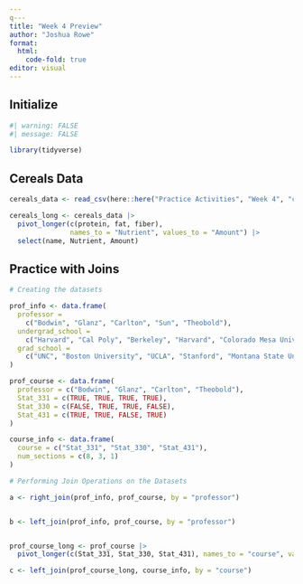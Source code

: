 ---
q---
title: "Week 4 Preview"
author: "Joshua Rowe"
format:
  html: 
    code-fold: true
editor: visual
---

## Initialize

```{r}

#| warning: FALSE
#| message: FALSE

library(tidyverse)


```

## Cereals Data

```{r}

cereals_data <- read_csv(here::here("Practice Activities", "Week 4", "cereal.csv"))

cereals_long <- cereals_data |> 
  pivot_longer(c(protein, fat, fiber), 
               names_to = "Nutrient", values_to = "Amount") |> 
  select(name, Nutrient, Amount)


```

## Practice with Joins

```{r}

# Creating the datasets

prof_info <- data.frame(
  professor = 
    c("Bodwin", "Glanz", "Carlton", "Sun", "Theobold"),
  undergrad_school = 
    c("Harvard", "Cal Poly", "Berkeley", "Harvard", "Colorado Mesa University"),
  grad_school = 
    c("UNC", "Boston University", "UCLA", "Stanford", "Montana State University")
)

prof_course <- data.frame(
  professor = c("Bodwin", "Glanz", "Carlton", "Theobold"),
  Stat_331 = c(TRUE, TRUE, TRUE, TRUE),
  Stat_330 = c(FALSE, TRUE, TRUE, FALSE),
  Stat_431 = c(TRUE, TRUE, FALSE, TRUE)
)

course_info <- data.frame(
  course = c("Stat_331", "Stat_330", "Stat_431"),
  num_sections = c(8, 3, 1)
)

# Performing Join Operations on the Datasets

a <- right_join(prof_info, prof_course, by = "professor")


b <- left_join(prof_info, prof_course, by = "professor")


prof_course_long <- prof_course |> 
  pivot_longer(c(Stat_331, Stat_330, Stat_431), names_to = "course", values_to = "can_teach")

c <- left_join(prof_course_long, course_info, by = "course")

```
